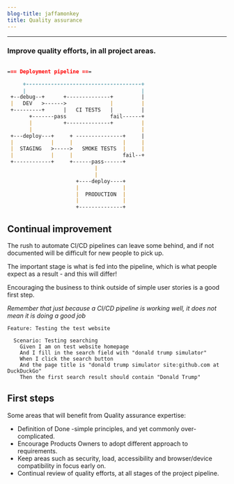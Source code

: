 ```yaml
---
blog-title: jaffamonkey
title: Quality assurance
---
```



---

### Improve quality efforts, in all project areas.

<CodeWave>

```markdown

=== Deployment pipeline ===

     +-------------------------------------+
     |                                     |
 +--debug--+      +--------------+         |
 |   DEV   >------>              |         |              
 +---------+      |   CI TESTS   |         |              
       +-------pass              fail------+                   
       |          +--------------+         |              
       |                                   |             
 +---deploy---+     + ---------------+     |    
 |            |     |                |     |
 |  STAGING   >----->   SMOKE TESTS  |     | 
 |            |     |                fail--+ 
 +------------+     +------pass------+        
                            |                        
                            |                         
                      +----deploy----+     
                      |              |     
                      |  PRODUCTION  |     
                      |              |
                      +--------------+ 
```

## Continual improvement

The rush to automate CI/CD pipelines can leave some behind, and if not documented will be difficult for new people to pick up.

The important stage is what is fed into the pipeline, which is what people expect as a result - and this will differ!

Encouraging the business to think outside of simple user stories is a good first step.

_Remember that just because a CI/CD pipeline is working well, it does not mean it is doing a good job_ 

```gherkin
Feature: Testing the test website
  
  Scenario: Testing searching
    Given I am on test website homepage
    And I fill in the search field with "donald trump simulator"
    When I click the search button
    And the page title is "donald trump simulator site:github.com at DuckDuckGo"
    Then the first search result should contain "Donald Trump"
```

## First steps

Some areas that will benefit from Quality assurance expertise:

* Definition of Done -simple principles, and yet commonly over-complicated.
* Encourage Products Owners to adopt different approach to requirements.
* Keep areas such as security, load, accessibility and browser/device compatibility in focus early on.
* Continual review of quality efforts, at all stages of the project pipeline.

</CodeWave>
